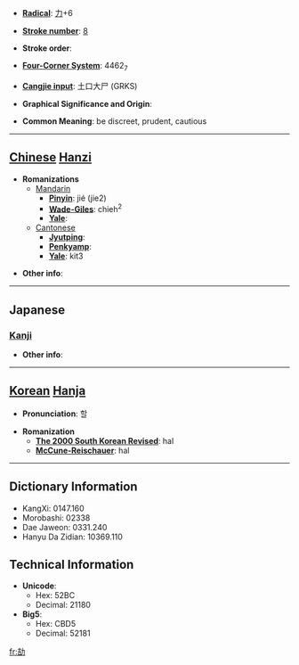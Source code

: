 * '''[[Wiktionary:Chinese radical index| Radical]]''': [[Wiktionary:Chinese radical index 力|力]]+6

* '''[[Wiktionary:Chinese total strokes index|Stroke number]]''': [[Wiktionary:Chinese total strokes index 8|8]]

* '''Stroke order''': 

* '''[[Wiktionary:Chinese four corner index|Four-Corner System]]''': 4462<sub>7</sub>

* '''[[Wiktionary:Chinese Cangjie index|Cangjie input]]''': 土口大尸 (GRKS)

* '''Graphical Significance and Origin''': 

* '''Common Meaning''': be discreet, prudent, cautious

----

== [[Chinese]] [[Hanzi]] ==

* '''Romanizations'''
** [[Mandarin]]
*** '''[[Pinyin]]''': jié (jie2)
*** '''[[Wade-Giles]]''': chieh<sup>2</sup>
*** '''[[Yale]]''': 
**[[Cantonese]]
***'''[[Jyutping]]''':
***'''[[Penkyamp]]''': 
***'''[[Yale]]''': kit3

* '''Other info''': 

----

==Japanese==
===[[Kanji]]===
{{kanji|on readings=[[かつ]] (katsu), [[きつ]] (kitsu)|kun readings=[[つつしむ]] (tsutsushimu), [[かたい]] (katai), [[つとめる]] (tsutomeru)}}

* '''Other info''':  

----

== [[Korean]] [[Hanja]] ==

* '''Pronunciation''': 할

* '''Romanization'''
** '''[[The 2000 South Korean Revised Romanization|The 2000 South Korean Revised]]''': hal
** '''[[McCune-Reischauer]]''': hal

----

== Dictionary Information ==

* KangXi: 0147.160
* Morobashi: 02338
* Dae Jaweon: 0331.240
* Hanyu Da Zidian: 10369.110

== Technical Information ==

* '''Unicode''':
** Hex: 52BC
** Decimal: 21180
* '''Big5''':
** Hex: CBD5
** Decimal: 52181

[[fr:劼]]